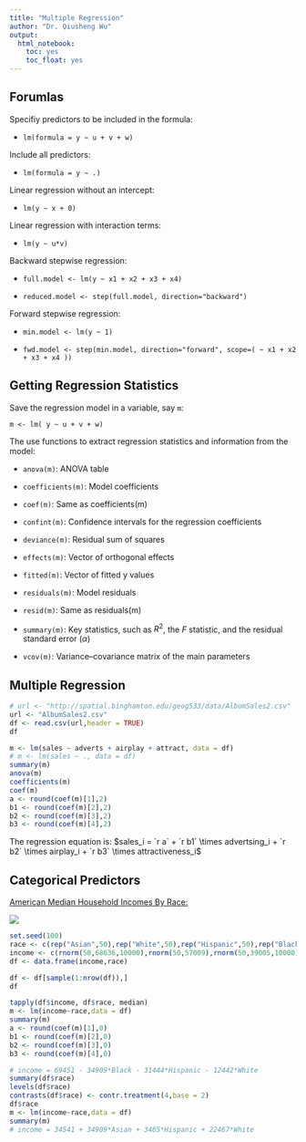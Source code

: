 ```yaml
---
title: "Multiple Regression"
author: "Dr. Qiusheng Wu"
output: 
  html_notebook: 
    toc: yes
    toc_float: yes
---
```



## Forumlas

Specifiy predictors to be included in the formula: 

* `lm(formula = y ~ u + v + w)`

Include all predictors:

* `lm(formula = y ~ .)`  

Linear regression without an intercept: 

* `lm(y ~ x + 0)`

Linear regression with interaction terms: 

* `lm(y ~ u*v)`

Backward stepwise regression: 

* `full.model <- lm(y ~ x1 + x2 + x3 + x4)`

* `reduced.model <- step(full.model, direction="backward")`

Forward stepwise regression: 

* `min.model <- lm(y ~ 1)`

* `fwd.model <- step(min.model, direction="forward", scope=( ~ x1 + x2 + x3 + x4 ))`


## Getting Regression Statistics

Save the regression model in a variable, say `m`:

`m <- lm( y ~ u + v + w)`

The use functions to extract regression statistics and information from the model:

* `anova(m)`: ANOVA table

* `coefficients(m)`: Model coefficients

* `coef(m)`: Same as coefficients(m)

* `confint(m)`: Confidence intervals for the regression coefficients

* `deviance(m)`: Residual sum of squares

* `effects(m)`: Vector of orthogonal effects

* `fitted(m)`: Vector of fitted y values

* `residuals(m)`: Model residuals

* `resid(m)`: Same as residuals(m)

* `summary(m)`: Key statistics, such as $R^2$, the $F$ statistic, and the residual standard error ($\alpha$)

* `vcov(m)`: Variance–covariance matrix of the main parameters



## Multiple Regression

```r
# url <- "http://spatial.binghamton.edu/geog533/data/AlbumSales2.csv"
url <- "AlbumSales2.csv"
df <- read.csv(url,header = TRUE)
df

m <- lm(sales ~ adverts + airplay + attract, data = df)
# m <- lm(sales ~ ., data = df)
summary(m)
anova(m)
coefficients(m)
coef(m)
a <- round(coef(m)[1],2)
b1 <- round(coef(m)[2],2)
b2 <- round(coef(m)[3],2)
b3 <- round(coef(m)[4],2)

```

The regression equation is: $sales_i = `r a` + `r b1` \times advertsing_i + `r b2` \times airplay_i + `r b3` \times attractiveness_i$

## Categorical Predictors

[American Median Household Incomes By Race:](http://www.businessinsider.com/heres-median-income-in-the-us-by-race-2013-9)

![](images/income.png)
```r
set.seed(100)
race <- c(rep("Asian",50),rep("White",50),rep("Hispanic",50),rep("Black",50))
income <- c(rnorm(50,68636,10000),rnorm(50,57009),rnorm(50,39005,10000),rnorm(50,33321,10000))
df <- data.frame(income,race)

df <- df[sample(1:nrow(df)),]
df

tapply(df$income, df$race, median)
m <- lm(income~race,data = df)
summary(m)
a <- round(coef(m)[1],0)
b1 <- round(coef(m)[2],0)
b2 <- round(coef(m)[3],0)
b3 <- round(coef(m)[4],0)

# income = 69451 - 34909*Black - 31444*Hispanic - 12442*White
summary(df$race)
levels(df$race)
contrasts(df$race) <- contr.treatment(4,base = 2)
df$race
m <- lm(income~race,data = df)
summary(m)
# income = 34541 + 34909*Asian + 3465*Hispanic + 22467*White
```

